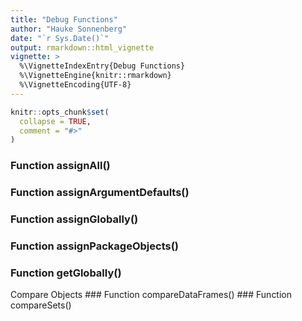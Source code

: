 ```yaml
---
title: "Debug Functions"
author: "Hauke Sonnenberg"
date: "`r Sys.Date()`"
output: rmarkdown::html_vignette
vignette: >
  %\VignetteIndexEntry{Debug Functions}
  %\VignetteEngine{knitr::rmarkdown}
  %\VignetteEncoding{UTF-8}
---
```


```r
knitr::opts_chunk$set(
  collapse = TRUE,
  comment = "#>"
)
```

### Function assignAll()
### Function assignArgumentDefaults()
### Function assignGlobally()
### Function assignPackageObjects()
### Function getGlobally()

Compare Objects
### Function compareDataFrames()
### Function compareSets()
